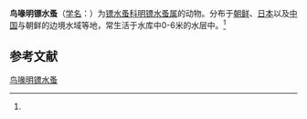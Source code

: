 {{Speciesbox
| name = 鸟喙明镖水蚤
| status = 
| status_system = 
| image = 
| genus = Heliodiaptomus
| species = kikuchii
| authority = (Kiefer, 1932)<ref name='id12454'>{{cite web| url =http://www.bioinfo.cn/db05/BjdwSpecies.php?action=view&id=12454| title =鸟喙明镖水蚤| work =《中国动物物种编目数据库》| publisher =中国科学院微生物研究所| author =中国科学院动物研究所| accessdate =2009-04-28| deadurl =yes| archiveurl =https://web.archive.org/web/20160305070352/http://www.bioinfo.cn/db05/BjdwSpecies.php?action=view&id=12454| archivedate =2016-03-05}}</ref>
}}

'''鸟喙明镖水蚤'''（[[学名|学名]]：{{lang|la|''Heliodiaptomus kikuchii''}}）为[[镖水蚤科|镖水蚤科]][[明镖水蚤属|明镖水蚤属]]的动物。分布于[[朝鲜|朝鲜]]、[[日本|日本]]以及[[中国|中国]]与朝鲜的边境水域等地，常生活于水库中0-6米的水层中。<ref name='id12454'/>

== 参考文献 ==
{{reflist}}

{{Wikispecies|Heliodiaptomus kikuchii}}
{{Taxonbar|from=Q13223521}}

[[Category:明镖水蚤属|鸟喙明镖水蚤]]


{{节肢动物小作品}}
